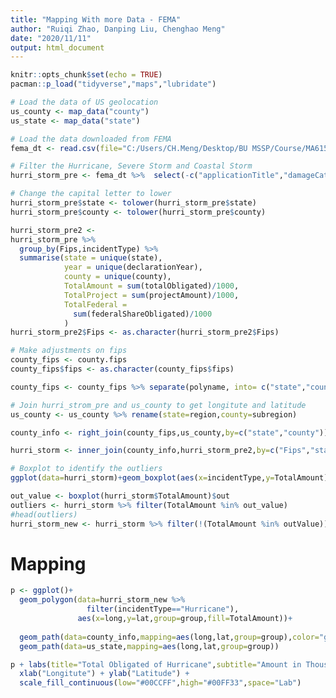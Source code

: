 ```yaml
---
title: "Mapping With more Data - FEMA"
author: "Ruiqi Zhao, Danping Liu, Chenghao Meng"
date: "2020/11/11"
output: html_document
---
```


```r
knitr::opts_chunk$set(echo = TRUE)
pacman::p_load("tidyverse","maps","lubridate")
```

```r
# Load the data of US geolocation
us_county <- map_data("county")
us_state <- map_data("state")
```

```r
# Load the data downloaded from FEMA
fema_dt <- read.csv(file="C:/Users/CH.Meng/Desktop/BU MSSP/Course/MA615 DS in R/Project/Hurricane-Damage-Map/hrc_county.csv",header = T)
```


```r
# Filter the Hurricane, Severe Storm and Coastal Storm
hurri_storm_pre <- fema_dt %>%  select(-c("applicationTitle","damageCategoryCode","projectSize","stateNumberCode","obligatedDate"))
```

```r
# Change the capital letter to lower
hurri_storm_pre$state <- tolower(hurri_storm_pre$state)
hurri_storm_pre$county <- tolower(hurri_storm_pre$county)
```

```r
hurri_storm_pre2 <- 
hurri_storm_pre %>% 
  group_by(Fips,incidentType) %>% 
  summarise(state = unique(state),
            year = unique(declarationYear),
            county = unique(county), 
            TotalAmount = sum(totalObligated)/1000,
            TotalProject = sum(projectAmount)/1000,
            TotalFederal = 
              sum(federalShareObligated)/1000
            )
hurri_storm_pre2$Fips <- as.character(hurri_storm_pre2$Fips)
```


```r
# Make adjustments on fips
county_fips <- county.fips
county_fips$fips <- as.character(county_fips$fips)

county_fips <- county_fips %>% separate(polyname, into= c("state","county"),sep= ",") %>% rename(Fips=fips)
```

```r
# Join hurri_strom_pre and us_county to get longitute and latitude
us_county <- us_county %>% rename(state=region,county=subregion)

county_info <- right_join(county_fips,us_county,by=c("state","county"))
```


```r
hurri_storm <- inner_join(county_info,hurri_storm_pre2,by=c("Fips","state","county"))
```

```r
# Boxplot to identify the outliers
ggplot(data=hurri_storm)+geom_boxplot(aes(x=incidentType,y=TotalAmount))
```

```r
out_value <- boxplot(hurri_storm$TotalAmount)$out
outliers <- hurri_storm %>% filter(TotalAmount %in% out_value)
#head(outliers)
hurri_storm_new <- hurri_storm %>% filter(!(TotalAmount %in% outValue))
```

# Mapping
```r
p <- ggplot()+
  geom_polygon(data=hurri_storm_new %>% 
                 filter(incidentType=="Hurricane"),
               aes(x=long,y=lat,group=group,fill=TotalAmount))+
  
  geom_path(data=county_info,mapping=aes(long,lat,group=group),color="grey")+
  geom_path(data=us_state,mapping=aes(long,lat,group=group))
```

```r
p + labs(title="Total Obligated of Hurricane",subtitle="Amount in Thousand, 2009-2018",fill="Total Obligated" ) +
  xlab("Longitute") + ylab("Latitude") +
  scale_fill_continuous(low="#00CCFF",high="#00FF33",space="Lab")
```

